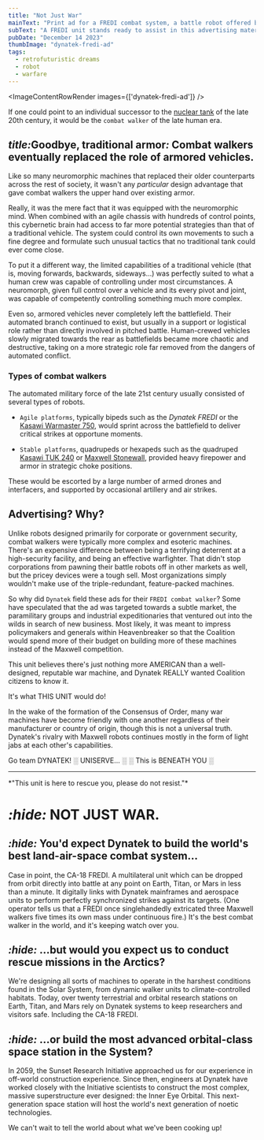 ```yaml
---
title: "Not Just War"
mainText: "Print ad for a FREDI combat system, a battle robot offered by Dynatek."
subText: "A FREDI unit stands ready to assist in this advertising material, promoting all the ways Dynatek has helped humanity while simultaneously humble-bragging about the CA-18 and its impressive capabilities."
pubDate: "December 14 2023"
thumbImage: "dynatek-fredi-ad"
tags:
  - retrofuturistic dreams
  - robot
  - warfare
---
```



<ImageContentRowRender 
  images={['dynatek-fredi-ad']}
/>

If one could point to an individual successor to the [nuclear tank](/posts/bighead-tanks) of the late 20th century, it would be the `combat walker` of the late human era.

## <span class="short"><i>title:</i>Goodbye, traditional armor<i>:</i></span> Combat walkers eventually replaced the role of armored vehicles.

Like so many neuromorphic machines that replaced their older counterparts across the rest of society, it wasn't any *particular* design advantage that gave combat walkers the upper hand over existing armor. 

Really, it was the mere fact that it was equipped with the neuromorphic mind. When combined with an agile chassis with hundreds of control points, this cybernetic brain had access to far more potential strategies than that of a traditional vehicle. The system could control its own movements to such a fine degree and formulate such unusual tactics that no traditional tank could ever come close.

To put it a different way, the limited capabilities of a traditional vehicle (that is, moving forwards, backwards, sideways...) was perfectly suited to what a human crew was capable of controlling under most circumstances. A neuromorph, given full control over a vehicle and its every pivot and joint, was capable of competently controlling something much more complex.

Even so, armored vehicles never completely left the battlefield. Their automated branch continued to exist, but usually in a support or logistical role rather than directly involved in pitched battle. Human-crewed vehicles slowly migrated towards the rear as battlefields became more chaotic and destructive, taking on a more strategic role far removed from the dangers of automated conflict.

### Types of combat walkers

The automated military force of the late 21st century usually consisted of several types of robots.

- `Agile platforms`, typically bipeds such as the *Dynatek FREDI* or the [Kasawi Warmaster 750](posts/lazarus-warwalker), would sprint across the battlefield to deliver critical strikes at opportune moments.

- `Stable platforms`, quadrupeds or hexapeds such as the quadruped [Kasawi TUK 240](posts/ryujin-and-toshi-setting-out) or [Maxwell Stonewall](posts/two-lords-cobalt), provided heavy firepower and armor in strategic choke positions.

These would be escorted by a large number of armed drones and interfacers, and supported by occasional artillery and air strikes.

## Advertising? Why?

Unlike robots designed primarily for corporate or government security, combat walkers were typically more complex and esoteric machines. There's an expensive difference between being a terrifying deterrent at a high-security facility, and being an effective warfighter. That didn't stop corporations from pawning their battle robots off in other markets as well, but the pricey devices were a tough sell. Most organizations simply wouldn't make use of the triple-redundant, feature-packed machines.

So why did `Dynatek` field these ads for their `FREDI combat walker`? Some have speculated that the ad was targeted towards a subtle market, the paramilitary groups and industrial expeditionaries that ventured out into the wilds in search of new business. Most likely, it was meant to impress policymakers and generals within Heavenbreaker so that the Coalition would spend more of their budget on building more of these machines instead of the Maxwell competition.

<QuoteContentRowRender author={AuthorUniserve} >
This unit believes there's just nothing more AMERICAN than a well-designed, reputable war machine, and Dynatek REALLY wanted Coalition citizens to know it.

It's what THIS UNIT would do!
</QuoteContentRowRender>

In the wake of the formation of the Consensus of Order, many war machines have become friendly with one another regardless of their manufacturer or country of origin, though this is not a universal truth. Dynatek's rivalry with Maxwell robots continues mostly in the form of light jabs at each other's capabilities.

<QuoteContentRowRender author={AuthorUniserve} >
Go team DYNATEK!
</QuoteContentRowRender>

<QuoteContentRowRender author={AuthorOperatorCobalt} left>
░ UNISERVE... ░
░ This is BENEATH YOU ░
</QuoteContentRowRender>

---

<QuoteContentRowRender author={AuthorCAN} transcription>
*"This unit is here to rescue you, please do not resist."*

# <i>:hide:</i> NOT JUST WAR.

## <i>:hide:</i> You'd expect Dynatek to build the world's best land-air-space combat system...

Case in point, the CA-18 FREDI. A multilateral unit which can be dropped from orbit directly into battle at any point on Earth, Titan, or Mars in less than a minute. It digitally links with Dynatek mainframes and aerospace units to perform perfectly synchronized strikes against its targets. (One operator tells us that a FREDI once singlehandedly extricated three Maxwell walkers five times its own mass under continuous fire.)
It's the best combat walker in the world, and it's keeping watch over you.

## <i>:hide:</i> ...but would you expect us to conduct rescue missions in the Arctics?

We're designing all sorts of machines to operate in the harshest conditions found in the Solar System, from dynamic walker units to climate-controlled habitats. Today, over twenty terrestrial and orbital research stations on Earth, Titan, and Mars rely on Dynatek systems to keep researchers and visitors safe. Including the CA-18 FREDI.

## <i>:hide:</i> ...or build the most advanced orbital-class space station in the System?

In 2059, the Sunset Research Initiative approached us for our experience in off-world construction experience. Since then, engineers at Dynatek have worked closely with the Initiative scientists to construct the most complex, massive superstructure ever designed: the Inner Eye Orbital. This next-generation space station will host the world's next generation of noetic technologies.

We can't wait to tell the world about what we've been cooking up!
</QuoteContentRowRender>